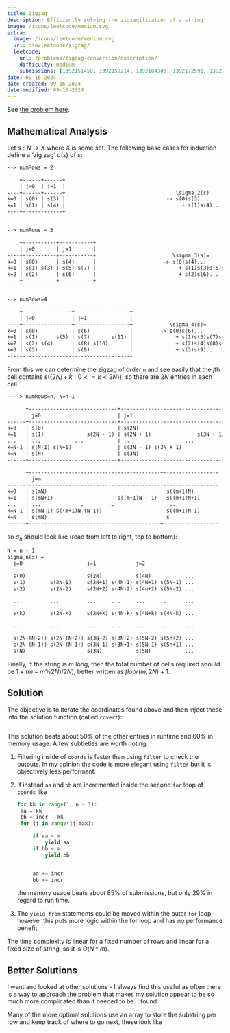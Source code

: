 ```yaml
---
title: Zigzag
description: Efficiently solving the zigzagification of a string.
image: /icons/leetcode/medium.svg
extra:
  image: /icons/leetcode/medium.svg
  url: dsa/leetcode/zigzag/
  leetcode:
    url: /problems/zigzag-conversion/description/
    difficulty: medium
    submissions: [1392151458, 1392159214, 1392164303, 1392172591, 1392189767, 1392195457, 1392196200, 1392212005]
date: 09-16-2024
date-created: 09-16-2024
date-modified: 09-16-2024
---
```


See [the problem here](https://leetcode.com/problems/zigzag-conversion).


## Mathematical Analysis

Let $s: N \to X$ where $X$ is some set. 
The following base cases for induction define a 'zig zag' $\sigma(s)$ of $s$:

```default
--> numRows = 2

    +------+------+
    | j=0  | j=1  |
----+------+------+                                    \sigma_2(s)
k=0 | s(0) | s(3) |                                 -> s(0)s(3)...
k=1 | s(1) | s(4) |                                      + s(1)s(4)...
----+-------------+


--> numRows = 3

    +-----------+-----------+
    | j=0       | j=1       |
----+-----------+-----------+                         \sigma_3(s)=
k=0 | s(0)      | s(4)      |                      -> s(0)s(4)...
k=1 | s(1) s(3) | s(5) s(7) |                           + s(1)s(3)s(5)s(7)...
k=2 | s(2)      | s(6)      |                           + s(2)s(6)...
----+-----------+-----------+


--> numRows=4

    +----------------+------------------+
    | j=0            | j=1              |
----+----------------+------------------+            \sigma_4(s)=
k=0 | s(0)           | s(6)             |         -> s(0)s(6)...
k=1 | s(1)      s(5) | s(7)       s(11) |              + s(1)s(5)s(7)s(11)...
k=2 | s(2) s(4)      | s(8) s(10)       |              + s(2)s(4)s(8)s(10)...
k=3 | s(3)           | s(9)             |              + s(3)s(9)...
----+----------------+------------------+
```


From this we can determine the zigzag of order ``n`` and see easily that the
$j$th cell contains $s(\{2Nj + k: 0 <= k < 2N\})$, so there are $2N$ entries in
each cell. 


```default
----> numRows=n, N=n-1

      +-----------------------------+-----------------------------------+
      | j=0                         | j=1                               |
------+-----------------------------+-----------------------------------+
k=0   | s(0)                        | s(2N)                             |
k=1   | s(1)              s(2N - 1) | s(2N + 1)               s(3N - 1) |
...   | ...           ...           | ...                 ...           |
k=N-1 | s(N-1) s(N+1)               | s(3N - 1) s(3N + 1)               |
k=N   | s(N)                        | s(3N)                             |
------+-----------------------------+-----------------------------------+

      +-------------------------------------------+------------------
      | j=m                                       |
------+-------------------------------------------+------------------
k=0   | s(mN)                                     | s((m+1)N)
k=1   | s(mN+1)                     s((m+1)N - 1) | s((m+1)N+1)
...   | ...             .        ..               | ...
k=N-1 | s(mN-1) s((m+1)N-(N-1))                   | s((m+1)N-1)
k=N   | s(mN)                                     | s
------+-------------------------------------------+------------------
```


so $\sigma_n$ should look like (read from left to right, top to bottom):


```default
N = n - 1
sigma_n(s) = 
  j=0                     j=1             j=2

  s(0)                    s(2N)           s(4N)           ...
  s(1)        s(2N-1)     s(2N+1) s(4N-1) s(4N+1) s(5N-1) ...
  s(2)        s(2N-2)     s(2N+2) s(4N-2) s(4n+2) s(5N-2) ...

  ...         ...         ...     ...     ...     ...     ...

  s(k)        s(2N-k)     s(2N+k) s(4N-k) s(4N+k) s(4N-k) ...

  ...         ...         ...     ...     ...     ...     ...

  s(2N-(N-2)) s(2N-(N-2)) s(3N-2) s(3N+2) s(5N-2) s(5n+2) ...
  s(2N-(N-1)) s(2N-(N-1)) s(3N-1) s(3N+1) s(5N-1) s(5n+1) ...
  s(N)                    s(3N)           s(5N)           ...

```


Finally, if the string is $m$ long, then the total number of cells required 
should be $1 + (m - m \% 2N) / 2N)$, better written as $floor(m, 2N) + 1$.


## Solution

The objective is to iterate the coordinates found above and then inject these
into the solution function (called ``covert``):


```.python
```

This solution beats about $50\%$ of the other entries in runtime and $60\%$ in
memory usage. A few subtleties are worth noting:

1. Filtering inside of ``coords`` is faster than using ``filter`` to check the
   outputs. In my opinion the code is more elegant using ``filter`` but it is 
   objectively less performant.

2. If instead ``aa`` and ``bb`` are incremented inside the second ``for`` loop
   of ``coords`` like 

   ```python
   for kk in range(1, n - 1):
    aa = kk
    bb = incr - kk
    for jj in range(jj_max):

        if aa < m:
            yield aa
        if bb < m:
            yield bb

        
        aa += incr
        bb += incr
   ```

   the memory usage beats about $85\%$ of submissions, but only $29\%$ in 
   regard to run time.

3. The ``yield from`` statements could be moved within the outer ``for`` loop
   however this puts more logic within the for loop and has no performance
   benefit.


The time complexity is linear for a fixed number of rows and linear for a fixed
size of string, so it is $O(N * m)$. 


## Better Solutions

I went and looked at other solutions - I always find this useful as often there
is a way to approach the problem that makes my solution appear to be so much 
more complicated than it needed to be. I found 

Many of the more optimal solutions use an array to store the substring per row
and keep track of where to go next, these look like

```.python
```
